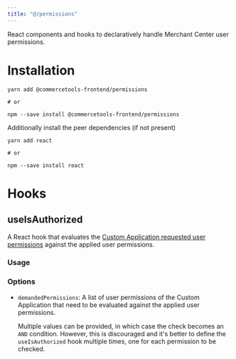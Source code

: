 ```yaml
---
title: "@/permissions"
---
```


<Subtitle>

React components and hooks to declaratively handle Merchant Center user permissions.

</Subtitle>

# Installation

```
yarn add @commercetools-frontend/permissions

# or

npm --save install @commercetools-frontend/permissions
```

Additionally install the peer dependencies (if not present)

```
yarn add react

# or

npm --save install react
```

# Hooks

## useIsAuthorized

A React hook that evaluates the [Custom Application requested user permissions](/concepts/oauth-scopes-and-user-permissions#user-permissions) against the applied user permissions.

### Usage

<MultiCodeExample>
  <CodeExample path="api-reference/commercetools-frontend-permissions/use-is-authorized.jsx" />
  <CodeExample path="api-reference/commercetools-frontend-permissions/use-is-authorized.tsx" />
</MultiCodeExample>

### Options

* `demandedPermissions`: A list of user permissions of the Custom Application that need to be evaluated against the applied user permissions.

  <Info>

  Multiple values can be provided, in which case the check becomes an `AND` condition. However, this is discouraged and it's better to define the `useIsAuthorized` hook multiple times, one for each permission to be checked.

  </Info>
